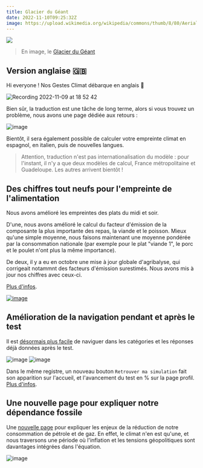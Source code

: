 ---
title: Glacier du Géant
date: 2022-11-10T09:25:32Z
image: https://upload.wikimedia.org/wikipedia/commons/thumb/8/80/Aerial_view_of_Glacier_du_G%C3%A9ant.jpg/640px-Aerial_view_of_Glacier_du_G%C3%A9ant.jpg
---

![](https://upload.wikimedia.org/wikipedia/commons/thumb/8/80/Aerial_view_of_Glacier_du_G%C3%A9ant.jpg/640px-Aerial_view_of_Glacier_du_G%C3%A9ant.jpg)

> En image, le [Glacier du Géant](https://fr.wikipedia.org/wiki/Glacier_du_G%C3%A9ant)

## Version anglaise 🇬🇧

Hi everyone ! Nos Gestes Climat débarque en anglais 💂

![Recording 2022-11-09 at 18 52 42](https://user-images.githubusercontent.com/1177762/200904084-6051257b-e0ce-4483-8d91-05b5bbd44e0b.gif)

Bien sûr, la traduction est une tâche de long terme, alors si vous trouvez un problème, nous avons une page dédiée aux retours :

![image](https://user-images.githubusercontent.com/1177762/200904709-d6a19333-9c70-4033-bb15-bafde6661794.png)

Bientôt, il sera également possible de calculer votre empreinte climat en espagnol, en italien, puis de nouvelles langues.

> Attention, traduction n'est pas internationalisation du modèle : pour l'instant, il n'y a que deux modèles de calcul, France métropolitaine et Guadeloupe. Les autres arrivent bientôt !

## Des chiffres tout neufs pour l'empreinte de l'alimentation

Nous avons amélioré les empreintes des plats du midi et soir.

D'une, nous avons amélioré le calcul du facteur d'émission de la composante la plus importante des repas, la viande et le poisson. Mieux qu'une simple moyenne, nous faisons maintenant une moyenne pondérée par la consommation nationale (par exemple pour le plat "viande 1", le porc et le poulet n'ont plus la même importance).

De deux, il y a eu en octobre une mise à jour globale d'agribalyse, qui corrigeait notammnt des facteurs d'émission surestimés. Nous avons mis à jour nos chiffres avec ceux-ci.

[Plus d'infos](https://github.com/incubateur-ademe/nosgestesclimat/pull/1525).

[![image](https://user-images.githubusercontent.com/1177762/200906087-5748cab9-d053-48dd-b169-3038dcf50fa2.png)](https://nosgestesclimat.fr/documentation/alimentation/plats/viande-1)

## Amélioration de la navigation pendant et après le test

Il est [désormais plus facile](https://github.com/incubateur-ademe/nosgestesclimat-site/pull/677) de naviguer dans les catégories et les réponses déjà données après le test.

![image](https://user-images.githubusercontent.com/1177762/193876373-fd942951-afb3-40ec-8316-480b9bdf7241.png)
![image](https://user-images.githubusercontent.com/1177762/193876420-5203196f-54af-42fb-b61b-9e2822da9a59.png)

Dans le même registre, un nouveau bouton `Retrouver ma simulation` fait son apparition sur l'accueil, et l'avancement du test en % sur la page profil. [Plus d'infos](https://github.com/incubateur-ademe/nosgestesclimat-site/pull/672).

## Une nouvelle page pour expliquer notre dépendance fossile

Une [nouvelle page](https://nosgestesclimat.fr/pétrole-et-gaz) pour expliquer les enjeux de la réduction de notre consommation de pétrole et de gaz. En effet, le climat n'en est qu'une, et nous traversons une période où l'inflation et les tensions géopolitiques sont davantages intégrées dans l'équation.

![image](https://user-images.githubusercontent.com/1177762/200906228-cb2db1ba-3083-48eb-9a96-26f0fb02daf1.png)
